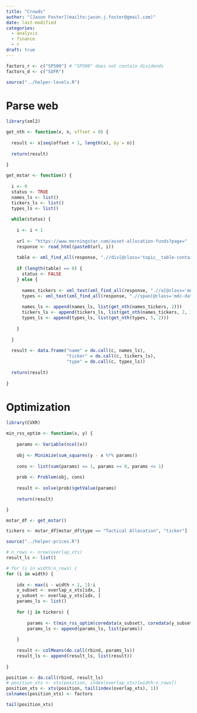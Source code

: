 ```yaml
---
title: "Crowds"
author: "[Jason Foster](mailto:jason.j.foster@gmail.com)"
date: last-modified
categories:
  - analysis
  - finance
  - r
draft: true
---
```


```r
factors_r <- c("SP500") # "SP500" does not contain dividends
factors_d <- c("SOFR")
```

```r
source("../helper-levels.R")
```

# Parse web

```r
library(xml2)
```

```r
get_nth <- function(x, n, offset = 0) {
  
  result <- x[seq(offset + 1, length(x), by = n)]
  
  return(result)
  
}
```

```r
get_mstar <- function() {
  
  i <- 0
  status <- TRUE
  names_ls <- list()
  tickers_ls <- list()
  types_ls <- list()
  
  while(status) {
    
    i <- i + 1
    
    url <- "https://www.morningstar.com/asset-allocation-funds?page="
    response <- read_html(paste0(url, i))
    
    table <- xml_find_all(response, ".//div[@class='topic__table-container']")
    
    if (length(table) == 0) {
      status <- FALSE
    } else {
      
      names_tickers <- xml_text(xml_find_all(response, ".//a[@class='mdc-link mds-link mds-link--data-table mdc-link--no-visited']"))
      types <- xml_text(xml_find_all(response, ".//span[@class='mdc-data-point mdc-data-point--string mdc-string']"))
      
      names_ls <- append(names_ls, list(get_nth(names_tickers, 2)))
      tickers_ls <- append(tickers_ls, list(get_nth(names_tickers, 2, 1)))
      types_ls <- append(types_ls, list(get_nth(types, 5, 2)))
      
    }
    
  }
  
  result <- data.frame("name" = do.call(c, names_ls),
                       "ticker" = do.call(c, tickers_ls),
                       "type" = do.call(c, types_ls))
  
  return(result)
  
}
```

# Optimization

```r
library(CVXR)
```

```r
min_rss_optim <- function(x, y) {
    
    params <- Variable(ncol(x))
    
    obj <- Minimize(sum_squares(y - x %*% params))
    
    cons <- list(sum(params) == 1, params >= 0, params <= 1)
    
    prob <- Problem(obj, cons)
        
    result <- solve(prob)$getValue(params)
    
    return(result)

}
```

```r
mstar_df <- get_mstar()
```

```r
tickers <- mstar_df[mstar_df$type == "Tactical Allocation", "ticker"]
```

```r
source("../helper-prices.R")
```

```r
# n_rows <- nrow(overlap_xts)
result_ls <- list()

# for (i in width:n_rows) {
for (i in width) {
    
    idx <- max(i - width + 1, 1):i
    x_subset <- overlap_x_xts[idx, ]
    y_subset <- overlap_y_xts[idx, ]
    params_ls <- list()
    
    for (j in tickers) {
        
        params <- t(min_rss_optim(coredata(x_subset), coredata(y_subset[ , j])))
        params_ls <- append(params_ls, list(params))
        
    }
    
    result <- colMeans(do.call(rbind, params_ls))
    result_ls <- append(result_ls, list(result))
    
}
```

```r
position <- do.call(rbind, result_ls)
# position_xts <- xts(position, index(overlap_xts)[width:n_rows])
position_xts <- xts(position, tail(index(overlap_xts), 1))
colnames(position_xts) <- factors
```

```r
tail(position_xts)
```
